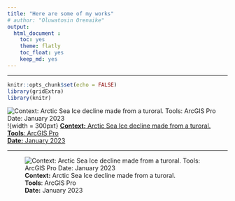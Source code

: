 ```yaml
---
title: "Here are some of my works"
# author: "Oluwatosin Orenaike"
output: 
  html_document :
    toc: yes
    theme: flatly
    toc_float: yes
    keep_md: yes
---
```


<hr>
```r
knitr::opts_chunk$set(echo = FALSE)
library(gridExtra)
library(knitr)
```

![**Context:** Arctic Sea Ice decline made from a turoral. <br> **Tools**: ArcGIS Pro <br>**Date:** January 2023](images/Arctic.png)!{width = 300pxt} [**Context:** Arctic Sea Ice decline made from a turoral. <br> **Tools**: ArcGIS Pro <br>**Date:** January 2023](images/idps.png)

<hr>

![**Context:** Arctic Sea Ice decline made from a turoral. <br> **Tools**: ArcGIS Pro <br>**Date:** January 2023](images/idps.png)

